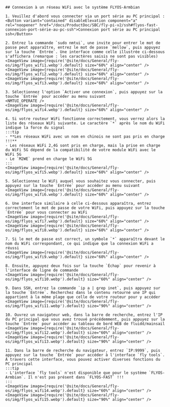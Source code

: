 
    ## Connexion à un réseau WiFi avec le système FLYOS-Armbian

    1. Veuillez d'abord vous connecter via un port série au PC principal :<Button variant="contained" disableElevation component="a" rel="noopener" href="/docs/ProductDoc/SBC/fly-pi-v2/ssh#flyos-fast-connexion-port-série-au-pc-ssh">Connexion port série au PC principal ssh</Button>

    2. Entrez la commande `sudo nmtui`, une invite pour entrer le mot de passe peut apparaître, entrez le mot de passe `mellow`, puis appuyez sur la touche `Entrée`. Une interface comme celle illustrée ci-dessous s'affichera (remarque : les caractères saisis ne sont pas visibles)  
    <ImageView image={require('@site/docs/General/fly-os/img/flyos_wifi1.webp').default} size="60%" align="center" />
    <ImageView image={require('@site/docs/General/fly-os/img/flyos_wifi2.webp').default} size="60%" align="center" />
    <ImageView image={require('@site/docs/General/fly-os/img/flyos_wifi3.webp').default} size="60%" align="center" />

    3. Sélectionnez l'option `Activer une connexion`, puis appuyez sur la touche `Entrée` pour accéder au menu suivant
    <NMTUI_OPERATE />
    <ImageView image={require('@site/docs/General/fly-os/img/flyos_wifi4.webp').default} size="60%" align="center" />

    4. Si votre routeur WiFi fonctionne correctement, vous verrez alors la liste des réseaux WiFi suivante. Le caractère `*` après le nom du WiFi indique la force du signal
    :::tip
    - **Les réseaux WiFi avec un nom en chinois ne sont pas pris en charge !!!**
    - Les réseaux WiFi 2,4G sont pris en charge, mais la prise en charge du WiFi 5G dépend de la compatibilité de votre module WiFi avec le WiFi 5G
    - Le `M2WE` prend en charge le WiFi 5G
    :::
    <ImageView image={require('@site/docs/General/fly-os/img/flyos_wifi5.webp').default} size="60%" align="center" />

    5. Sélectionnez le WiFi auquel vous souhaitez vous connecter, puis appuyez sur la touche `Entrée` pour accéder au menu suivant
    <ImageView image={require('@site/docs/General/fly-os/img/flyos_wifi6.webp').default} size="60%" align="center" />

    6. Une interface similaire à celle ci-dessous apparaîtra, entrez correctement le mot de passe de votre WiFi, puis appuyez sur la touche `Entrée` pour vous connecter au WiFi
    <ImageView image={require('@site/docs/General/fly-os/img/flyos_wifi7.webp').default} size="60%" align="center" />
    <ImageView image={require('@site/docs/General/fly-os/img/flyos_wifi8.webp').default} size="60%" align="center" />

    7. Si le mot de passe est correct, un symbole `*` apparaîtra devant le nom du WiFi correspondant, ce qui indique que la connexion WiFi a réussi
    <ImageView image={require('@site/docs/General/fly-os/img/flyos_wifi9.webp').default} size="60%" align="center" />

    8. Ensuite, appuyez deux fois sur la touche `Échap` pour revenir à l'interface de ligne de commande
    <ImageView image={require('@site/docs/General/fly-os/img/flyos_wifi10.webp').default} size="60%" align="center" />
    
    9. Dans SSH, entrez la commande `ip a | grep inet`, puis appuyez sur la touche `Entrée`. Recherchez dans le contenu retourné une IP qui appartient à la même plage que celle de votre routeur pour y accéder
    <ImageView image={require('@site/docs/General/fly-os/img/flyos_wifi11.webp').default} size="90%" align="center" />

    10. Ouvrez un navigateur web, dans la barre de recherche, entrez l'IP du PC principal que vous avez trouvé précédemment, puis appuyez sur la touche `Entrée` pour accéder au tableau de bord WEB de fluidd/mainsail
    <ImageView image={require('@site/docs/General/fly-os/img/flyos_wifi12.webp').default} size="60%" align="center" />  
    <ImageView image={require('@site/docs/General/fly-os/img/flyos_wifi13.webp').default} size="90%" align="center" />

    11. Dans la barre de recherche du navigateur, entrez `IP:9999`, puis appuyez sur la touche `Entrée` pour accéder à l'interface `fly tools`. À travers cette interface, vous pouvez activer diverses fonctions du PC principal
    :::tip
    - L'interface `fly tools` n'est disponible que pour le système `FLYOS-Armbian`. Il n'est pas présent dans `FLYOS-FAST` !!!
    :::
    <ImageView image={require('@site/docs/General/fly-os/img/flyos_wifi14.webp').default} size="60%" align="center" />  
    <ImageView image={require('@site/docs/General/fly-os/img/flyos_wifi15.webp').default} size="90%" align="center" />
